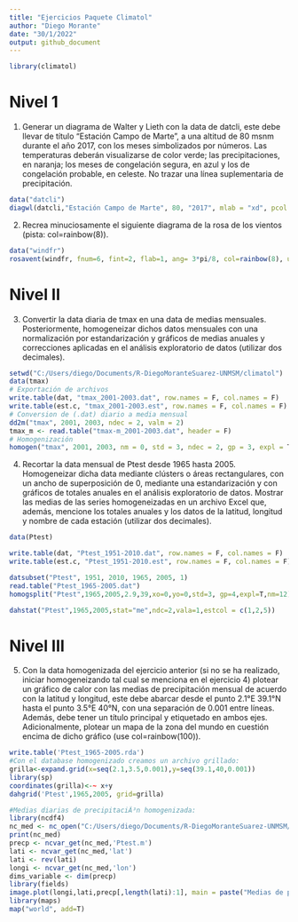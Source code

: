 ```yaml
---
title: "Ejercicios Paquete Climatol"
author: "Diego Morante"
date: "30/1/2022"
output: github_document
---
```


```r
library(climatol)
```

# Nivel 1

1. Generar un diagrama de Walter y Lieth con la data de datcli, este debe llevar de título “Estación Campo de Marte”, a una altitud de 80 msnm durante el año 2017, con los meses simbolizados por números. Las temperaturas deberán visualizarse de color verde; las precipitaciones, en naranja; los meses de congelación segura, en azul y los de congelación probable, en celeste. No trazar una línea suplementaria de precipitación.

```r
data("datcli")
diagwl(datcli,"Estación Campo de Marte", 80, "2017", mlab = "xd", pcol = "orange", tcol = "blue", pfcol = "light blue", sfcol = "blue", p3line = F)
```

2. Recrea minuciosamente el siguiente diagrama de la rosa de los vientos (pista: col=rainbow(8)).


```r
data("windfr")
rosavent(windfr, fnum=6, fint=2, flab=1, ang= 3*pi/8, col=rainbow(8), uni = "km/s")

```

# Nivel II

3. Convertir la data diaria de tmax en una data de medias mensuales. Posteriormente, homogeneizar dichos datos mensuales con una normalización por estandarización y gráficos de medias anuales y correcciones aplicadas en el análisis exploratorio de datos (utilizar dos decimales).


```r
setwd("C:/Users/diego/Documents/R-DiegoMoranteSuarez-UNMSM/climatol")
data(tmax)
# Exportación de archivos
write.table(dat, "tmax_2001-2003.dat", row.names = F, col.names = F)
write.table(est.c, "tmax_2001-2003.est", row.names = F, col.names = F)
# Conversion de (.dat) diario a media mensual
dd2m("tmax", 2001, 2003, ndec = 2, valm = 2)
tmax_m <- read.table("tmax-m_2001-2003.dat", header = F)
# Homogenización
homogen("tmax", 2001, 2003, nm = 0, std = 3, ndec = 2, gp = 3, expl = T)
```




4. Recortar la data mensual de Ptest desde 1965 hasta 2005. Homogeneizar dicha data mediante clústers o áreas rectangulares, con un ancho de superposición de 0, mediante una estandarización y con gráficos de totales anuales en el análisis exploratorio de datos. Mostrar las medias de las series homogeneizadas en un archivo Excel que, además, mencione los totales anuales y los datos de la latitud, longitud y nombre de cada estación (utilizar dos decimales).


```r
data(Ptest)

write.table(dat, "Ptest_1951-2010.dat", row.names = F, col.names = F)
write.table(est.c, "Ptest_1951-2010.est", row.names = F, col.names = F)

datsubset("Ptest", 1951, 2010, 1965, 2005, 1)
read.table("Ptest_1965-2005.dat")
homogsplit("Ptest",1965,2005,2.9,39,xo=0,yo=0,std=3, gp=4,expl=T,nm=12)

dahstat("Ptest",1965,2005,stat="me",ndc=2,vala=1,estcol = c(1,2,5))
```


# Nivel III

5. Con la data homogenizada del ejercicio anterior (si no se ha realizado, iniciar homogeneizando tal cual se menciona en el ejercicio 4) plotear un gráfico de calor con las medias de precipitación mensual de acuerdo con la latitud y longitud, este debe abarcar desde el punto 2.1°E 39.1°N hasta el punto 3.5°E 
40°N, con una separación de 0.001 entre líneas. Además, debe tener un título principal y etiquetado en ambos ejes. Adicionalmente, plotear un mapa de la zona del mundo en cuestión encima de dicho gráfico (use col=rainbow(100)).

```r
write.table('Ptest_1965-2005.rda')
#Con el database homogenizado creamos un archivo grillado:
grilla<-expand.grid(x=seq(2.1,3.5,0.001),y=seq(39.1,40,0.001))
library(sp)
coordinates(grilla)<-~ x+y
dahgrid('Ptest',1965,2005, grid=grilla)
```

```r
#Medias diarias de precipitaciÃ³n homogenizada:
library(ncdf4)
nc_med <- nc_open("C:/Users/diego/Documents/R-DiegoMoranteSuarez-UNMSM/climatol/Ptest_1965-2005_m.nc")
print(nc_med)
precp <- ncvar_get(nc_med,'Ptest.m') 
lati <- ncvar_get(nc_med,'lat')
lati <- rev(lati)
longi <- ncvar_get(nc_med,'lon')
dims_variable <- dim(precp)
library(fields)
image.plot(longi,lati,precp[,length(lati):1], main = paste("Medias de precipitación diaria"), xlab = 'Longitud',ylab = 'Latitud', col = rainbow(100))
library(maps)
map("world", add=T)
```





















